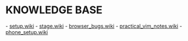 = KNOWLEDGE BASE =

- [[setup.wiki]]
- [[stage.wiki]]
- [[browser_bugs.wiki]]
- [[practical_vim_notes.wiki]]
- [[phone_setup.wiki]]
